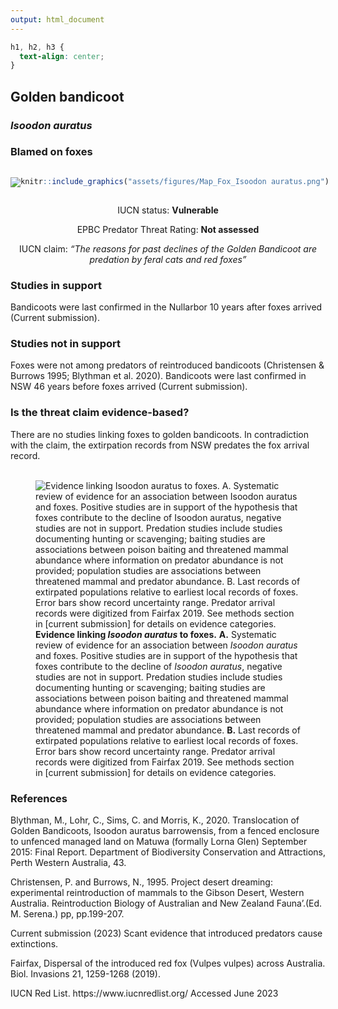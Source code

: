 ```yaml
---
output: html_document
---
```

```css
h1, h2, h3 {
  text-align: center;
}
```

## **Golden bandicoot**
### *Isoodon auratus*
### Blamed on foxes

:::: {style="display: flex;"}

[![](assets/photos/Isoodon auratus.png)](https://www.inaturalist.org/photos/6235137?size=original)

::: {}

:::

::: {}
  ```r
  knitr::include_graphics("assets/figures/Map_Fox_Isoodon auratus.png")
  ```
:::

::::
<center>
IUCN status: **Vulnerable**

EPBC Predator Threat Rating: **Not assessed**

IUCN claim: *"The reasons for past declines of the Golden Bandicoot are predation by feral cats and red foxes"*

</center>

### Studies in support

Bandicoots were last confirmed in the Nullarbor 10 years after foxes arrived (Current submission).

### Studies not in support

Foxes were not among predators of reintroduced bandicoots (Christensen & Burrows 1995; Blythman et al. 2020). Bandicoots were last confirmed in NSW 46 years before foxes arrived (Current submission).

### Is the threat claim evidence-based?

There are no studies linking foxes to golden bandicoots. In contradiction with the claim, the extirpation records from NSW predates the fox arrival record.
<br>
<br>

![**Evidence linking *Isoodon auratus* to foxes.** **A.** Systematic review of evidence for an association between *Isoodon auratus* and foxes. Positive studies are in support of the hypothesis that foxes contribute to the decline of *Isoodon auratus*, negative studies are not in support. Predation studies include studies documenting hunting or scavenging; baiting studies are associations between poison baiting and threatened mammal abundance where information on predator abundance is not provided; population studies are associations between threatened mammal and predator abundance. **B.** Last records of extirpated populations relative to earliest local records of foxes. Error bars show record uncertainty range. Predator arrival records were digitized from Fairfax 2019. See methods section in [current submission] for details on evidence categories.](assets/figures/Main_Evidence_Fox_Isoodon auratus.png)

### References

Blythman, M., Lohr, C., Sims, C. and Morris, K., 2020. Translocation of Golden Bandicoots, Isoodon auratus barrowensis, from a fenced enclosure to unfenced managed land on Matuwa (formally Lorna Glen) September 2015: Final Report. Department of Biodiversity Conservation and Attractions, Perth Western Australia, 43.

Christensen, P. and Burrows, N., 1995. Project desert dreaming: experimental reintroduction of mammals to the Gibson Desert, Western Australia. Reintroduction Biology of Australian and New Zealand Fauna’.(Ed. M. Serena.) pp, pp.199-207.

Current submission (2023) Scant evidence that introduced predators cause extinctions.

Fairfax, Dispersal of the introduced red fox (Vulpes vulpes) across Australia. Biol. Invasions 21, 1259-1268 (2019).

IUCN Red List. https://www.iucnredlist.org/ Accessed June 2023

